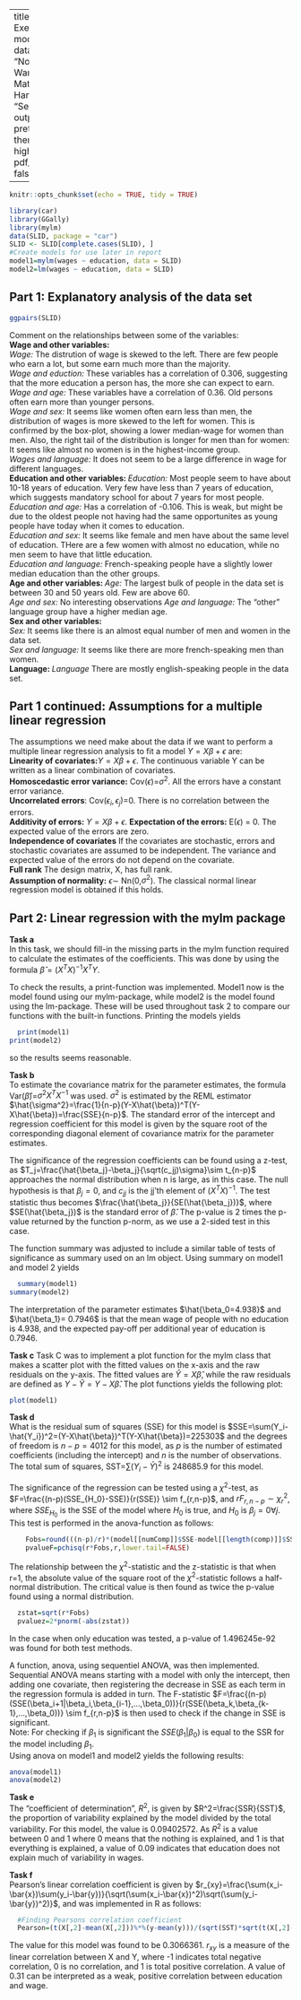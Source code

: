 


--- 
title: "TMA4315 Exercise 1: Linear models for Gaussian data" 
subtitle: "Norunn Ahdell Wankel, Kristine Lund Mathisen and Yngvild Hamre" 
date: "September 2017" 
output: 
 prettydoc::html_pretty:
   theme: architect
   highlight: github
#  pdf_document:
#   toc: false
#   toc_depth: 2

---

```r
knitr::opts_chunk$set(echo = TRUE, tidy = TRUE) 
```


```r
library(car)
library(GGally)
library(mylm)
data(SLID, package = "car")
SLID <- SLID[complete.cases(SLID), ]
#Create models for use later in report
model1=mylm(wages ~ education, data = SLID)
model2=lm(wages ~ education, data = SLID)

```

## Part 1: Explanatory analysis of the data set

```r
ggpairs(SLID)
```

Comment on the relationships between some of the variables:  
**Wage and other variables:**  
*Wage:* The distrution of wage is skewed to the left. There are few people who earn a lot, but some earn much more than the majority.  
*Wage and eduction:* These variables has a correlation of 0.306, suggesting that the more education a person has, the more she can expect to earn.  
*Wage and age:* These variables have a correlation of 0.36. Old persons often earn more than younger persons.  
*Wage and sex:* It seems like women often earn less than men, the distribution of wages is more skewed to the left for women. This is confirmed by the box-plot, showing a lower median-wage for women than men. Also, the right tail of the distribution is longer for men than for women: It seems like almost no women is in the highest-income group.   
*Wages and language:* It does not seem to be a large difference in wage for different languages.  
**Education and other variables: ** 
*Education:* Most people seem to have about 10-18 years of education. Very few have less than 7 years of education, which suggests mandatory school for about 7 years for most people.   
*Education and age:* Has a correlation of -0.106. This is weak, but might be due to the oldest people not having had the same opportunites as young people have today when it comes to education.  
*Education and sex:* It seems like female and men have about the same level of education. THere are a few women with almost no education, while no men seem to have that little education.  
*Education and language:* French-speaking people have a slightly lower median education than the other groups.  
**Age and other variables: ** 
*Age:* The largest bulk of people in the data set is between 30 and 50 years old. Few are above 60.  
*Age and sex:* No interesting observations
*Age and language:* The "other" language group have a higher median age.   
**Sex and other variables:**   
*Sex:* It seems like there is an almost equal number of men and women in the data set.  
*Sex and language:* It seems like there are more french-speaking men than women.  
**Language: ** 
*Language* There are mostly english-speaking people in the data set.   

## Part 1 continued: Assumptions for a multiple linear regression   
The assumptions we need make about the data if we want to perform a multiple linear regression analysis to fit a model $Y=X\beta+\epsilon$ are:    
**Linearity of covariates:**$Y=X\beta+\epsilon$. The continuous variable Y can be written as a linear combination of covariates.  
**Homoscedastic error variance:** Cov($\epsilon$)=$\sigma^2$. All the errors have a constant error variance.  
**Uncorrelated errors**: Cov($\epsilon_i,\epsilon_j$)=0. There is no correlation between the errors.   
**Additivity of errors:** $Y=X\beta+\epsilon$.
**Expectation of the errors:**  E($\epsilon$) = 0.  The expected value of the errors are zero.    
**Independence of covariates** If the covariates are stochastic, errors and stochastic covariates are assumed to be independent. The variance and expected value of the errors do not depend on the covariate.  
**Full rank** The design matrix, X, has full rank.  
**Assumption of normality:** $\epsilon \sim$ Nn(0,$\sigma^2$). The classical normal linear regression model is obtained if  this holds.  
  

## Part 2: Linear regression with the mylm package 
**Task a**   
In this task, we should fill-in the missing parts in the mylm function required to calculate the estimates of the coefficients. This was done by using the formula $\hat{\beta}=(X^TX)^{-1}X^T Y$.   

To check the results, a print-function was implemented. Model1 now is the model found using our mylm-package, while model2 is the model found using the lm-package. These will be used throughout task 2 to compare our functions with the built-in functions. Printing the models yields
```r
  print(model1)
print(model2)
```
so the results seems reasonable.

**Task b**  
To estimate the covariance matrix for the parameter estimates, the formula Var($\hat{\beta}$)=$\sigma^2 X^TX^{-1}$ was used. ${\sigma^2}$ is estimated by the REML estimator  $\hat{\sigma^2}=\frac{1}{n-p}(Y-X\hat{\beta})^T(Y-X\hat{\beta})=\frac{SSE}{n-p}$. 
The standard error of the intercept and regression coefficient for this model is given by the square root of the corresponding diagonal element of covariance matrix for the parameter estimates.  

The significance of the regression coefficients can be found using a z-test, as $T_j=\frac{\hat{\beta_j}-\beta_j}{\sqrt(c_jj)\sigma}\sim t_{n-p}$ approaches the normal distribution when n is large, as in this case. The null hypothesis is that $\beta_j =0$, and $c_{jj}$ is the jj'th element of $(X^TX)^{-1}$. The test statistic thus becomes $\frac{\hat{\beta_j}}{SE(\hat{\beta_j})}$, where $SE(\hat{\beta_j})$ is the standard error of $\hat{\beta}$. The p-value is 2 times the p-value returned by the function p-norm, as we use a 2-sided test in this case.  

The function summary was adjusted to include a similar table of tests of significance as summary used on an lm object. Using summary on model1 and model 2 yields

```r
  summary(model1)
summary(model2)
```


The interpretation of the parameter estimates $\hat{\beta_0=4.938}$ and $\hat{\beta_1}= 0.7946$ is that the mean wage of people with no education is 4.938, and the expected pay-off per additional year of education is 0.7946.  

**Task c**
Task C was to implement a plot function for the mylm class that makes a scatter plot with the fitted values on the x-axis and the raw residuals on the y-axis. The fitted values are $\hat{Y}=X\hat{\beta}$, while the raw residuals are defined as $Y-\hat{Y}=Y-X\hat{\beta}$. The plot functions yields the following plot: 

```r
plot(model1)

```


**Task d**  
What is the residual sum of squares (SSE) for this model is $SSE=\sum(Y_i-\hat{Y_i})^2=(Y-X\hat{\beta})^T(Y-X\hat{\beta})=225303$ and the degrees of freedom is $n-p=4012$ for this model, as $p$ is the number of estimated coefficients (including the intercept) and $n$ is the number of observations.  
The total sum of squares, SST=$\sum(Y_i-\bar{Y})^2$ is 248685.9 for this model.  

The significance of the regression can be tested using a $\chi^2$-test, as $F=\frac{(n-p)(SSE_{H_0}-SSE)}{r(SSE)} \sim f_{r,n-p}$, and $rF_{r,n-p}\sim\chi^2_r$, where $SSE_{H_0}$ is the SSE of the model where $H_0$ is true, and $H_0$ is $\beta_j=0  \forall  j$. 
This test is performed in the anova-function as follows:
```r
    Fobs=round(((n-p)/r)*(model[[numComp]]$SSE-model[[length(comp)]]$SSE),2)
    pvalueF=pchisq(r*Fobs,r,lower.tail=FALSE)
```

The relationship between the $\chi^2$-statistic and the z-statistic is that when r=1, the absolute value of the square root of the $\chi^2$-statistic follows a half-normal distribution.  The critical value is then found as twice the p-value found using a normal distribution.  
```r
  zstat=sqrt(r*Fobs)
  pvaluez=2*pnorm(-abs(zstat))
```
In the case when only education was tested, a p-value of 1.496245e-92 was found for both test methods.  

A function, anova, using sequentiel ANOVA, was then implemented. Sequential ANOVA means starting with a model with only the intercept, then adding one covariate, then registering the decrease in SSE as each term in the regression formula is added in turn. The F-statistic $F=\frac{(n-p)(SSE(\beta_i+1|\beta_i,\beta_{i-1},...,\beta_0))}{r(SSE(\beta_k,\beta_{k-1},...,\beta_0))} \sim f_{r,n-p}$ is then used to check if the change in SSE is significant.   
Note: For checking if $\beta_1$ is significant the $SSE(\beta_1|\beta_0)$ is equal to the SSR for the model including $\beta_1$.  
Using anova on model1 and model2 yields the following results:
```r
anova(model1)
anova(model2)

```

**Task e**  
The “coefficient of determination”, $R^2$, is given by $R^2=\frac{SSR}{SST}$, the proportion of variability explained by the model divided by the total variability. For this model, the value is 0.09402572. As $R^2$ is a value between 0 and 1 where 0 means that the nothing is explained, and 1 is that everything is explained, a value of 0.09 indicates that education does not explain much of variability in wages.   

**Task f**  
Pearson's linear correlation coefficient is given by $r_{xy}=\frac{\sum(x_i-\bar{x})\sum(y_i-\bar{y})}{\sqrt(\sum(x_i-\bar{x})^2)\sqrt(\sum(y_i-\bar{y})^2)}$, and was implemented in R as follows:
```r
  #Finding Pearsons correlation coefficient
  Pearson=(t(X[,2]-mean(X[,2]))%*%(y-mean(y)))/(sqrt(SST)*sqrt(t(X[,2]-mean(X[,2]))%*%(X[,2]-mean(X[,2]))))
```
The value for this model was found to be 0.3066361. $r_{xy}$ is a measure of the linear correlation between X and Y, where -1 indicates total negative correlation, 0 is no correlation, and 1 is total positive correlation. A value of 0.31 can be interpreted as a weak, positive correlation between education and wage. 
